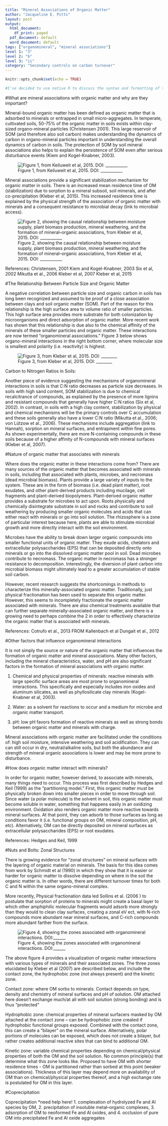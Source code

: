 ```yaml
---
title: "Mineral Associations of Organic Matter"
author: "Jacqueline E. Pitts"
layout: post
output:
  html_document:
    df_print: paged
  pdf_document: default
  word_document: default
tags: ["organomineral", "mineral associations"]
level 1: "3"
level 2: "b"
level 3: "ii"
category: "Secondary controls on carbon turnover"
---
```


```r
knitr::opts_chunk$set(echo = TRUE)
```


```r
#I've decided to use native R to discuss the syntax and formatting of this example template.  By using include=FALSE in the R chunk definition I have effectively kept it from being included in the final product.  When using this template the template intoduction and all R chunks with "infobox" labels can be removed. 
```
#What are mineral associations with organic matter and why are they important?

Mineral-bound organic matter has been defined as organic matter that is adsorbed to minerals or entrapped in small micro-aggregates. In temperate, cultivated soils, 50-75% of the organic matter in soils exists within clay-sized organo-mineral particles (Christensen 2001). This large reservoir of SOM (and therefore also soil carbon) makes understanding the dynamics of carbon in organo-mineral particles important in understanding the overall dynamics of carbon in soils. The protection of SOM by soil mineral associations also helps to explain the persistence of SOM even after serious disturbance events (Kiem and Kogel-Knabner, 2003).

![Figure 1, from Keiluweit et al, 2015. DOI: ___________](blog2_general.png)

Mineral associations provide a significant stabilization mechanism for organic matter in soils. There is an increased mean residence time of OM (stabilization) due to sorption to a mineral subsoil, soil minerals, and after co-precipitation (Kleber et al, 2015). This increased residence time is explained by the physical strength of the association of organic matter with minerals and a consequent resistance to microbial decay (link to microbial access). 

![Figure 2, showing the causal relationship between moisture supply, plant biomass production, mineral weathering, and the formation of mineral–organic associations, from Kleber et al, 2015. DOI: ___________](fig2.png)

References: 
Christensen, 2001
Kiem and Kogel-Knabner, 2003
Six et al, 2002
Mikutta et al., 2006
Kleber et al, 2007 
Kleber et al, 2015

#The Relationship Between Particle Size and Organic Matter

A negative correlation between particle size and organic carbon in soils has long been recognized and assumed to be proof of a close association between clays and soil organic matter (SOM). Part of the reason for this relationship is the high surface area to volume ratio of smaller particles. This high surface area provides more substrate for both colonization by microorganisms and direct adsorption of organic matter. More recent work has shown that this relationship is due also to the chemical affinity of the minerals of these smaller particles and organic matter. These interactions are now termed “organomineral associations.” Figure 3 below shows organo-mineral interactions in the right bottom corner, where molecular size is smallest and polarity (i.e. reactivity) is highest.

![Figure 3, from Kleber et al, 2015. DOI: ________](overviewfigure.png)

Carbon to Nitrogen Ratios in Soils:

Another piece of evidence suggesting the mechanisms of organomineral interactions in soils is that C:N ratio decreases as particle size decreases. In soils with high sand content, SOM stabilization is due to chemical recalcitrance of compounds, as explained by the presence of more lignins and resistant compounds that generally have higher C:N ratios (Six et al, 2002). In contrast, in soils with a high clay content, stabilization by physical and chemical mechanisms will be the primary controls over C accumulation and these soils generally also have a lower C:N ratio (Mikutta et al., 2006; von Lützow et al., 2006). These mechanisms include aggregation (link to Hannah), sorption on mineral surfaces, and entrapment within fine pores.  As shown experimentally, there are more N-containing compounds in these soils because of a higher affinity of N-compounds with mineral surfaces (Kleber et al, 2007). 


#Nature of organic matter that associates with minerals

Where does the organic matter in these interactions come from? There are many sources of the organic matter that becomes associated with minerals in soils, including that associated with plants, microbes, and necromass (dead microbial biomass). 
Plants provide a large variety of inputs to the system. These are in the form of biomass (i.e. dead plant matter), root exudates, and other plant-derived products including mucilage, cell fragments and plant-derived biopolymers. Plant-derived organic matter provides a substrate for microbes to act upon. Roots physically and chemically disintegrate substrate in soil and rocks and contribute to soil weathering by producing smaller organic molecules and acids that can either react with minerals or go into soil solution. The rhizosphere is a zone of particular interest because here, plants are able to stimulate microbial growth and more directly interact with the soil environment. 

Microbes have the ability to break down larger organic compounds into smaller functional units of organic matter. They exude acids, chelators and extracellular polysaccharides (EPS) that can be deposited directly onto minerals or go into the dissolved organic matter pool in soil. Dead microbes contribute to necromass. The organic matter in necromass has a stronger resistance to decomposition. Interestingly, the diversion of plant carbon into microbial biomass might ultimately lead to a greater accumulation of stable soil carbon.

However, recent research suggests the shortcomings in methods to characterize this minerally-associated organic matter. Traditionally, just physical fractionation has been used to separate this organic matter. However, this seems to incompletely fractionate the organic matter associated with minerals. There are also chemical treatments available that can further separate minerally-associated organic matter, and there is a growing need to perhaps combine the 2 in order to effectively characterize the organic matter that is associated with minerals. 

References:
Cotrufo et al., 2013 FROM Kallenbach et al
Dungait et al., 2012

#Other factors that influence organomineral interactions

It is not simply the source or nature of the organic matter that influences the formation of organic matter and mineral associations. Many other factors, including the mineral characteristics, water,  and pH are also significant factors in the formation of mineral associations with organic matter. 

1. Chemical and physical properties of minerals: reactive minerals with large specific surface areas are most prone to organomineral interactions. This specifically and especially includes iron oxides and aluminum silicates, as well as phyllosilicate clay minerals (Kogel-Knabner et al, 2003).

2. Water: as a solvent for reactions to occur and a medium for microbe and organic matter transport.

3. pH: low pH favors formation of reactive minerals as well as strong bonds between organic matter and minerals with charge.

Mineral associations with organic matter are facilitated under the conditions of: high soil moisture, intensive weathering and soil acidification. They can can still occur in dry, neutral/alkaline soils, but both the abundance and strength of mineral organic associations is lower and may be more prone to disturbance. 

#How does organic matter interact with minerals? 

In order for organic matter, however derived, to associate with minerals, many things need to occur. This process was first described by Hedges and Keil (1999) as the “partitioning model.” First, this organic matter must be physically broken down into smaller pieces in order to move through soil. Since water (a polar molecule) is the solvent in soil, this organic matter must become soluble in water, something that happens easily in an oxidizing environment. Oxidation also renders organic matter more reactive towards mineral surfaces. At that point, they can adsorb to those surfaces as long as conditions favor it (i.e. functional groups on OM, mineral composition, pH, etc). Alternatively, OM can be directly deposited on mineral surfaces as extracellular polysaccharides (EPS) or root exudates. 

References:
Hedges and Keil, 1999

#Nuts and Bolts: Zonal Structures

There is growing evidence for “zonal structures” on mineral surfaces with the layering of organic material on minerals. The basis for this idea comes from work by Schmidt et al 
(1990) in which they show that it is easier or harder for organic matter to dissolve depending on where in the soil the organic matter is. In other words, there are different turnover times for both C and N within the same organo-mineral complex. 
 
More recently, Physical fractionation data led Sollins et al. (2006 ) to postulate that sorption of
proteins to minerals might create a basal layer to which other amphiphilic molecular fragments would adsorb more strongly than they would to clean clay surfaces, creating a zonal eV ect, with N-rich compounds more abundant near mineral surfaces, and C-rich compounds more abundant farther from the surface.

![Figure 4, showing the zones associated with organomineral interactions. DOI:______](blog2zones.png)

The above figure 4 provides a visualization of organic matter interactions with various types of minerals and their associated zones. The three zones elucidated by Kleber et al (2007) are described below, and include the contact zone, the hydrophobic zone (not always present) and the kinetic zone. 

Contact zone: where OM sorbs to minerals. Contact depends on type, density and chemistry of mineral surfaces and pH of solution. OM attached here doesn’t exchange much/at all with soil solution (strong bonding) and is thus “protected”

Hydrophobic zone: chemical properties of mineral surfacers masked by OM attached at the contact zone -- can be hydrophobic zone created if hydrophobic functional groups exposed. Combined with the contact zone, this can create a “bilayer” on the mineral surface. Alternatively, polar portions of molecules can be exposed, which does not create a bilayer, but rather creates additional reactive sites that can bind to additional OM. 

Kinetic zone: variable chemical properties depending on chemical/physical properties of both the OM and the soil solution. No common principle(s) that determine what this zone looks like. Proposed to have OM with shorter residence times - OM is partitioned rather than sorbed at this point (weaker associations). Thickness of this layer may depend more on availability of OM than on chemical/physical properties thereof, and a high exchange rate is postulated for OM in this layer. 


#Coprecipitation

Coprecipitation
*need help here! 
1. complexation of hydrolyzed Fe and Al species by OM,
2. precipitation of insoluble metal–organic complexes,
3. adsorption of OM to neoformed Fe and Al oxides, and
4. occlusion of pure OM into precipitated Fe and Al oxide aggregates
